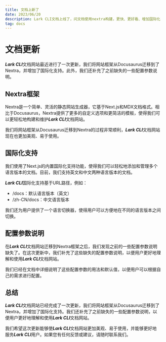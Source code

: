 ```yaml
---
title: 文档上新了
date: 2023/06/20
description: Lark CLI文档上线了，问文档使用nextra构建，更快、更好看、增加国际化
tag: docs
---
```


# 文档更新

***Lark CLI***文档网站最近进行了一次更新，我们将网站框架从Docusaurus迁移到了Nextra，并增加了国际化支持。此外，我们还补充了之前缺失的一些配置参数说明。

## Nextra框架
Nextra是一个简单、灵活的静态网站生成器，它基于Next.js和MDX文档格式。相比于Docusaurus，Nextra提供了更多的自定义选项和更简洁的模板，使得我们可以更轻松地构建和维护***Lark CLI***文档网站。

我们将网站框架从Docusaurus迁移到Nextra的过程非常顺利，***Lark CLI***文档网站现在也更加美观、易于使用。

## 国际化支持

我们使用了Next.js的内置国际化支持功能，使得我们可以轻松地添加和管理多个语言版本的文档。目前，我们支持英文和中文两种语言版本的文档。

***Lark CLI***国际化支持基于URL路径，例如：

- /docs：默认语言版本（英文）
- /zh-CN/docs：中文语言版本

我们还为用户提供了一个语言切换器，使得用户可以方便地在不同的语言版本之间切换。

## 配置参数说明
在***Lark CLI***文档网站迁移到Nextra框架之后，我们发现之前的一些配置参数说明缺失了。在这次更新中，我们补充了这些缺失的配置参数说明，以便用户更好地理解和使用***Lark CLI***文档网站。

我们已经在文档中详细说明了这些配置参数的用法和默认值，以便用户可以根据自己的需求进行配置。

## 总结

***Lark CLI***文档网站已经完成了一次更新，我们将网站框架从Docusaurus迁移到了Nextra，并增加了国际化支持。我们还补充了之前缺失的一些配置参数说明，以便用户更好地理解和使用***Lark CLI***文档网站。

我们希望这次更新能够使***Lark CLI***文档网站更加美观、易于使用，并能够更好地服务***Lark CLI***用户。如果您有任何反馈或建议，请随时联系我们。